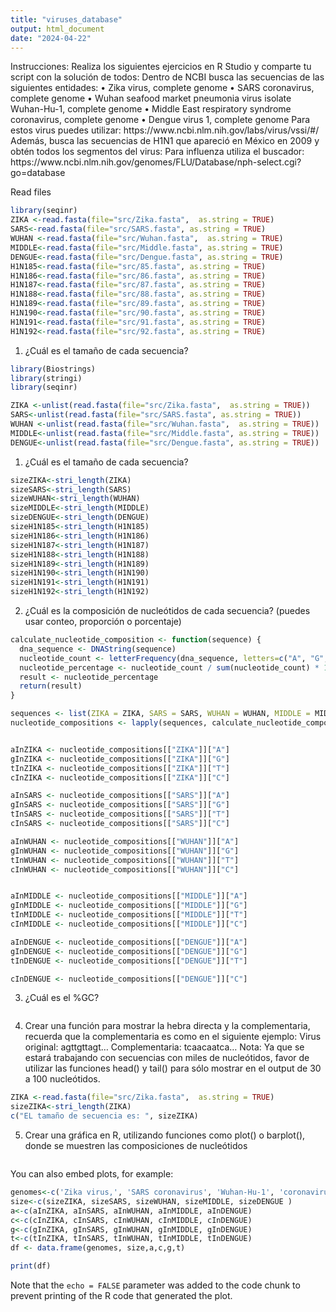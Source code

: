 ```yaml
---
title: "viruses_database"
output: html_document
date: "2024-04-22"
---
```


Instrucciones: Realiza los siguientes ejercicios en R Studio y comparte tu script con la solución de
todos:
Dentro de NCBI busca las secuencias de las siguientes entidades:
• Zika virus, complete genome
• SARS coronavirus, complete genome
• Wuhan seafood market pneumonia virus isolate Wuhan-Hu-1, complete genome
• Middle East respiratory syndrome coronavirus, complete genome
• Dengue virus 1, complete genome
Para estos virus puedes utilizar: https://www.ncbi.nlm.nih.gov/labs/virus/vssi/#/
Además, busca las secuencias de H1N1 que apareció en México en 2009 y obtén todos los
segmentos del virus:
Para influenza utiliza el buscador:
https://www.ncbi.nlm.nih.gov/genomes/FLU/Database/nph-select.cgi?go=database


Read files
```r
library(seqinr)
ZIKA <-read.fasta(file="src/Zika.fasta",  as.string = TRUE)
SARS<-read.fasta(file="src/SARS.fasta", as.string = TRUE)
WUHAN <-read.fasta(file="src/Wuhan.fasta",  as.string = TRUE)
MIDDLE<-read.fasta(file="src/Middle.fasta", as.string = TRUE)
DENGUE<-read.fasta(file="src/Dengue.fasta", as.string = TRUE)
H1N185<-read.fasta(file="src/85.fasta", as.string = TRUE)
H1N186<-read.fasta(file="src/86.fasta", as.string = TRUE)
H1N187<-read.fasta(file="src/87.fasta", as.string = TRUE)
H1N188<-read.fasta(file="src/88.fasta", as.string = TRUE)
H1N189<-read.fasta(file="src/89.fasta", as.string = TRUE)
H1N190<-read.fasta(file="src/90.fasta", as.string = TRUE)
H1N191<-read.fasta(file="src/91.fasta", as.string = TRUE)
H1N192<-read.fasta(file="src/92.fasta", as.string = TRUE)

```

1. ¿Cuál es el tamaño de cada secuencia?

```r
library(Biostrings)
library(stringi)
library(seqinr)

ZIKA <-unlist(read.fasta(file="src/Zika.fasta",  as.string = TRUE))
SARS<-unlist(read.fasta(file="src/SARS.fasta", as.string = TRUE))
WUHAN <-unlist(read.fasta(file="src/Wuhan.fasta",  as.string = TRUE))
MIDDLE<-unlist(read.fasta(file="src/Middle.fasta", as.string = TRUE))
DENGUE<-unlist(read.fasta(file="src/Dengue.fasta", as.string = TRUE))
```

1. ¿Cuál es el tamaño de cada secuencia?
```r
sizeZIKA<-stri_length(ZIKA)
sizeSARS<-stri_length(SARS)
sizeWUHAN<-stri_length(WUHAN)
sizeMIDDLE<-stri_length(MIDDLE)
sizeDENGUE<-stri_length(DENGUE)
sizeH1N185<-stri_length(H1N185)
sizeH1N186<-stri_length(H1N186)
sizeH1N187<-stri_length(H1N187)
sizeH1N188<-stri_length(H1N188)
sizeH1N189<-stri_length(H1N189)
sizeH1N190<-stri_length(H1N190)
sizeH1N191<-stri_length(H1N191)
sizeH1N192<-stri_length(H1N192)

```

2. ¿Cuál es la composición de nucleótidos de cada secuencia? (puedes usar conteo, proporción o
porcentaje)

```r
calculate_nucleotide_composition <- function(sequence) {
  dna_sequence <- DNAString(sequence)
  nucleotide_count <- letterFrequency(dna_sequence, letters=c("A", "G", "T", "C"))
  nucleotide_percentage <- nucleotide_count / sum(nucleotide_count) * 100
  result <- nucleotide_percentage
  return(result)
}

sequences <- list(ZIKA = ZIKA, SARS = SARS, WUHAN = WUHAN, MIDDLE = MIDDLE, DENGUE = DENGUE)
nucleotide_compositions <- lapply(sequences, calculate_nucleotide_composition)


aInZIKA <- nucleotide_compositions[["ZIKA"]]["A"]
gInZIKA <- nucleotide_compositions[["ZIKA"]]["G"]
tInZIKA <- nucleotide_compositions[["ZIKA"]]["T"]
cInZIKA <- nucleotide_compositions[["ZIKA"]]["C"]

aInSARS <- nucleotide_compositions[["SARS"]]["A"]
gInSARS <- nucleotide_compositions[["SARS"]]["G"]
tInSARS <- nucleotide_compositions[["SARS"]]["T"]
cInSARS <- nucleotide_compositions[["SARS"]]["C"]

aInWUHAN <- nucleotide_compositions[["WUHAN"]]["A"]
gInWUHAN <- nucleotide_compositions[["WUHAN"]]["G"]
tInWUHAN <- nucleotide_compositions[["WUHAN"]]["T"]
cInWUHAN <- nucleotide_compositions[["WUHAN"]]["C"]


aInMIDDLE <- nucleotide_compositions[["MIDDLE"]]["A"]
gInMIDDLE <- nucleotide_compositions[["MIDDLE"]]["G"]
tInMIDDLE <- nucleotide_compositions[["MIDDLE"]]["T"]
cInMIDDLE <- nucleotide_compositions[["MIDDLE"]]["C"]

aInDENGUE <- nucleotide_compositions[["DENGUE"]]["A"]
gInDENGUE <- nucleotide_compositions[["DENGUE"]]["G"]
tInDENGUE <- nucleotide_compositions[["DENGUE"]]["T"]

cInDENGUE <- nucleotide_compositions[["DENGUE"]]["C"]

```

3. ¿Cuál es el %GC?

```r
```
4. Crear una función para mostrar la hebra directa y la complementaria, recuerda que la
complementaria es como en el siguiente ejemplo:
Virus original: agttgttagt...
Complementaria: tcaacaatca...
Nota: Ya que se estará trabajando con secuencias con miles de nucleótidos, favor de utilizar las
funciones head() y tail() para sólo mostrar en el output de 30 a 100 nucleótidos.


```r

ZIKA <-read.fasta(file="src/Zika.fasta",  as.string = TRUE)
sizeZIKA<-stri_length(ZIKA)
c("EL tamaño de secuencia es: ", sizeZIKA)
```
5. Crear una gráfica en R, utilizando funciones como plot() o barplot(), donde se muestren las
composiciones de nucleótidos

```r

```


You can also embed plots, for example:

```r
genomes<-c('Zika virus,', 'SARS coronavirus', 'Wuhan-Hu-1', 'coronavirus', 'Dengue virus 1')
size<-c(sizeZIKA, sizeSARS, sizeWUHAN, sizeMIDDLE, sizeDENGUE )
a<-c(aInZIKA, aInSARS, aInWUHAN, aInMIDDLE, aInDENGUE)
c<-c(cInZIKA, cInSARS, cInWUHAN, cInMIDDLE, cInDENGUE)
g<-c(gInZIKA, gInSARS, gInWUHAN, gInMIDDLE, gInDENGUE)
t<-c(tInZIKA, tInSARS, tInWUHAN, tInMIDDLE, tInDENGUE)
df <- data.frame(genomes, size,a,c,g,t)

print(df)
```

Note that the `echo = FALSE` parameter was added to the code chunk to prevent printing of the R code that generated the plot.
